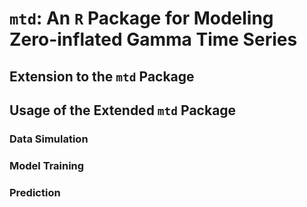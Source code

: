 # `mtd`: An `R` Package for Modeling Zero-inflated Gamma Time Series {#sec-appendix-ch2-pkag}

## Extension to the `mtd` Package

## Usage of the Extended `mtd` Package

### Data Simulation 

### Model Training 

### Prediction